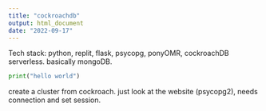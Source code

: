 ```yaml
---
title: "cockroachdb"
output: html_document
date: "2022-09-17"
---
```


Tech stack: python, replit, flask, psycopg, ponyOMR, cockroachDB serverless. basically mongoDB.
```python
print("hello world")
```
create a cluster from cockroach. just look at the website (psycopg2), needs connection and set session.